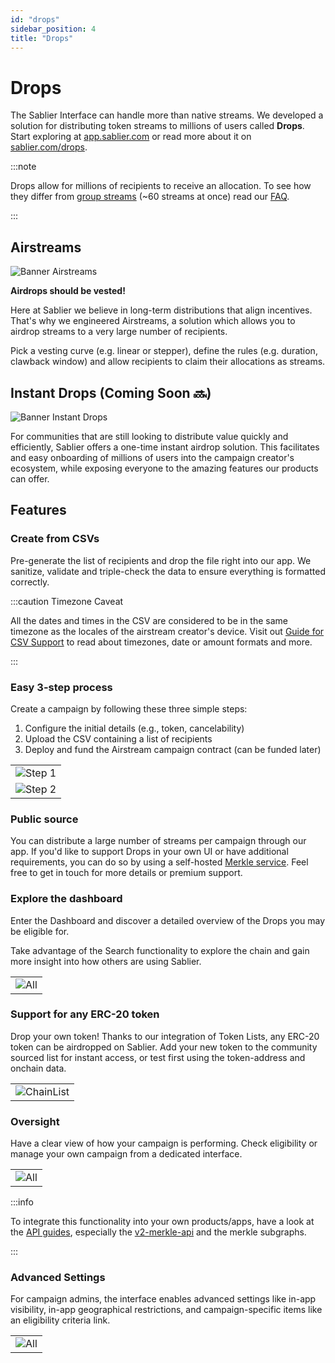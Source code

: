 ```yaml
---
id: "drops"
sidebar_position: 4
title: "Drops"
---
```


# Drops

The Sablier Interface can handle more than native streams. We developed a solution for distributing token streams to
millions of users called **Drops**. Start exploring at [app.sablier.com](https://app.sablier.com/drops/) or read more
about it on [sablier.com/drops](https://sablier.com/drops).

:::note

Drops allow for millions of recipients to receive an allocation. To see how they differ from
[group streams](/apps/features/vesting#create-in-batches) (~60 streams at once) read our [FAQ](/support/faq).

:::

## Airstreams

![Banner Airstreams](/banner/docs-banner-drops-airstreams.png)

**Airdrops should be vested!**

Here at Sablier we believe in long-term distributions that align incentives. That's why we engineered Airstreams, a
solution which allows you to airdrop streams to a very large number of recipients.

Pick a vesting curve (e.g. linear or stepper), define the rules (e.g. duration, clawback window) and allow recipients to
claim their allocations as streams.

## Instant Drops (Coming Soon 🔜)

![Banner Instant Drops](/banner/docs-banner-drops-instant.png)

For communities that are still looking to distribute value quickly and efficiently, Sablier offers a one-time instant
airdrop solution. This facilitates and easy onboarding of millions of users into the campaign creator's ecosystem, while
exposing everyone to the amazing features our products can offer.

## Features

### Create from CSVs

Pre-generate the list of recipients and drop the file right into our app. We sanitize, validate and triple-check the
data to ensure everything is formatted correctly.

:::caution Timezone Caveat

All the dates and times in the CSV are considered to be in the same timezone as the locales of the airstream creator's
device. Visit out [Guide for CSV Support](/apps/guides/csv-support) to read about timezones, date or amount formats and
more.

:::

### Easy 3-step process

Create a campaign by following these three simple steps:

1. Configure the initial details (e.g., token, cancelability)
2. Upload the CSV containing a list of recipients
3. Deploy and fund the Airstream campaign contract (can be funded later)

|                                                         |
| ------------------------------------------------------- |
| ![Step 1](/screenshots/drops-form-1.png)                |
| ![Step 2](/screenshots/airstream-create-recipients.png) |

### Public source

You can distribute a large number of streams per campaign through our app. If you'd like to support Drops in your own UI
or have additional requirements, you can do so by using a self-hosted [Merkle service](/api/merkle-api/intro). Feel free
to get in touch for more details or premium support.

### Explore the dashboard

Enter the Dashboard and discover a detailed overview of the Drops you may be eligible for.

Take advantage of the Search functionality to explore the chain and gain more insight into how others are using Sablier.

|                                       |
| ------------------------------------- |
| ![All](/screenshots/drops-search.png) |

### Support for any ERC-20 token

Drop your own token! Thanks to our integration of Token Lists, any ERC-20 token can be airdropped on Sablier. Add your
new token to the community sourced list for instant access, or test first using the token-address and onchain data.

|                                               |
| --------------------------------------------- |
| ![ChainList](/screenshots/general-chains.png) |

### Oversight

Have a clear view of how your campaign is performing. Check eligibility or manage your own campaign from a dedicated
interface.

|                                            |
| ------------------------------------------ |
| ![All](/screenshots/airstream-profile.png) |

:::info

To integrate this functionality into your own products/apps, have a look at the [API guides](/api/overview), especially
the [v2-merkle-api](/api/merkle-api/intro) and the merkle subgraphs.

:::

### Advanced Settings

For campaign admins, the interface enables advanced settings like in-app visibility, in-app geographical restrictions,
and campaign-specific items like an eligibility criteria link.

|                                         |
| --------------------------------------- |
| ![All](/screenshots/drops-settings.png) |
